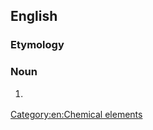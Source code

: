 {{also|ekalead}}

==English==

===Etymology===
{{prefix|en|eka|lead}}

===Noun===
{{en-noun|-}}

# {{lb|en|dated}} {{synonym of|en|flerovium}}

[[Category:en:Chemical elements]]